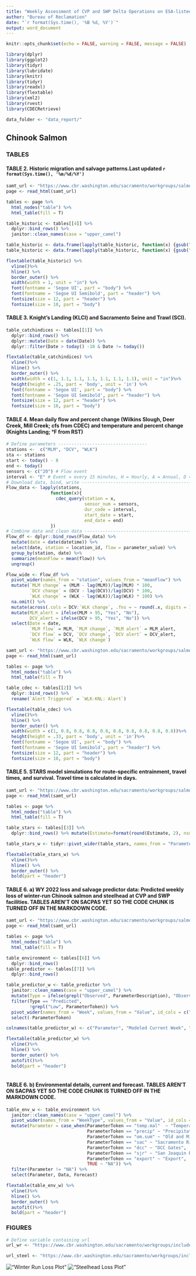 ```yaml
---
title: "Weekly Assessment of CVP and SWP Delta Operations on ESA-listed Species"
author: "Bureau of Reclamation"
date: "`r format(Sys.time(), '%B %d, %Y')`"
output: word_document
---
```


```r
knitr::opts_chunk$set(echo = FALSE, warning = FALSE, message = FALSE)
```

```r
library(dplyr)
library(ggplot2)
library(tidyr)
library(lubridate)
library(knitr)
library(tidyr)
library(readxl)
library(flextable)
library(xml2)
library(rvest)
library(CDECRetrieve)
```

```r
data_folder <- "data_report/"
```
## Chinook Salmon

### TABLES

#### TABLE 2. Historic migration and salvage patterns.Last updated `r format(Sys.time(), '%m/%d/%Y')`
```r


samt_url <- "https://www.cbr.washington.edu/sacramento/workgroups/salmon_monitoring.html"
page <- read_html(samt_url)

tables <- page %>% 
  html_nodes("table") %>%
  html_table(fill = T) 

table_historic <- tables[[4]] %>%
  dplyr::bind_rows() %>%
  janitor::clean_names(case = "upper_camel")

table_historic <- data.frame(lapply(table_historic, function(x) {gsub("BY", " BY", x)})) 
table_historic <- data.frame(lapply(table_historic, function(x) {gsub("WY", " WY", x)})) 
```

```r
flextable(table_historic) %>%
  vline()%>%
  hline() %>%
  border_outer() %>%
  width(width = 1, unit = "in") %>%
  font(fontname = 'Segoe UI', part = "body") %>%
  font(fontname = 'Segoe UI Semibold', part = "header") %>%
  fontsize(size = 12, part = "header") %>%
  fontsize(size = 10, part = "body")
```

\newpage
#### TABLE 3. Knight’s Landing (KLCI) and Sacramento Seine and Trawl (SCI).
```r
table_catchindices <- tables[[1]] %>%
  dplyr::bind_rows() %>%
  dplyr::mutate(Date = date(Date)) %>%
  dplyr::filter(Date > today() -10 & Date != today())
```

```r
flextable(table_catchindices) %>%
  vline()%>%
  hline() %>%
  border_outer() %>%
  width(width = c(1, 1.1, 1.1, 1.1, 1.1, 1.1, 1.1), unit = "in")%>%
  height(height = .25, part = 'body', unit = 'in') %>%
  font(fontname = 'Segoe UI', part = "body") %>%
  font(fontname = 'Segoe UI Semibold', part = "header") %>%
  fontsize(size = 12, part = "header") %>%
  fontsize(size = 10, part = "body")
```

\newpage
#### TABLE 4. Mean daily flow and percent change (Wilkins Slough, Deer Creek, Mill Creek; cfs from CDEC) and temperature and percent change (Knights Landing; °F from RST)

```r
# Define parameters ----------------------------------
stations <-  c("MLM", "DCV", "WLK")
sta <- stations
start <- today() - 8
end <- today()
sensors <- c("20") # Flow event
interval <- "E" # Event = every 15 minutes, H = Hourly, A = Annual, D = Daily
# Download data, bind, write --------------------------------------------
Flow_data <- lapply(stations,
                 function(x){
                   cdec_query(station = x,
                              sensor_num = sensors,
                              dur_code = interval,
                              start_date = start,
                              end_date = end)
                 })
# Combine data and clean data ---------------------------------------------
Flow_df <- dplyr::bind_rows(Flow_data) %>%
  mutate(date = date(datetime)) %>%
  select(date, station = location_id, flow = parameter_value) %>%
  group_by(station, date) %>%
  summarize(meanFlow = mean(flow)) %>%
  ungroup()

Flow_wide <- Flow_df %>%
  pivot_wider(names_from = "station", values_from = "meanFlow") %>%
  mutate(`MLM change` = (MLM - lag(MLM))/lag(MLM) * 100,
         `DCV change` = (DCV - lag(DCV))/lag(DCV) * 100,
         `WLK change` = (WLK - lag(WLK))/lag(WLK) * 100) %>%
  na.omit() %>%
  mutate(across(.cols = DCV:`WLK change`, .fns = ~ round(.x, digits = 1))) %>%
  mutate(MLM_alert = ifelse(MLM > 95, "Yes", "No"),
         DCV_alert = ifelse(DCV > 95, "Yes", "No")) %>%
  select(Date = date,
         `MLM flow` = MLM, `MLM change`, `MLM alert` = MLM_alert, 
         `DCV flow` = DCV, `DCV change`, `DCV alert` = DCV_alert,
         `WLK flow` = WLK, `WLK change`)
```

```r
samt_url <- "https://www.cbr.washington.edu/sacramento/workgroups/salmon_monitoring.html"
page <- read_html(samt_url)

tables <- page %>% 
  html_nodes("table") %>%
  html_table(fill = T) 

table_cdec <- tables[[2]] %>%
  dplyr::bind_rows() %>%
  rename(`Alert Triggered` = `WLK-KNL: Alert`)
```


```r
flextable(table_cdec) %>%
  vline()%>%
  hline() %>%
  border_outer() %>%
  width(width = c(1, 0.8, 0.8, 0.8, 0.8, 0.8, 0.8, 0.8, 0.8, 0.8))%>%
  height(height = .33, part = 'body', unit = 'in')%>%
  font(fontname = 'Segoe UI', part = "body") %>%
  font(fontname = 'Segoe UI Semibold', part = "header") %>%
  fontsize(size = 12, part = "header") %>%
  fontsize(size = 10, part = "body")
```

\newpage
#### TABLE 5. STARS model simulations for route-specific entrainment, travel times, and survival. Travel time is calculated in days.

```r
samt_url <- "https://www.cbr.washington.edu/sacramento/workgroups/salmon_monitoring.html"
page <- read_html(samt_url)

tables <- page %>% 
  html_nodes("table") %>%
  html_table(fill = T) 

table_stars <- tables[[3]] %>%
  dplyr::bind_rows() %>% mutate(Estimate=format(round(Estimate, 2), nsmall = 2))
```

```r
table_stars_w <- tidyr::pivot_wider(table_stars, names_from = "Parameter", values_from  = "Estimate", id_cols = c("Stock", "Date", "Route"))

flextable(table_stars_w) %>%
  vline()%>%
  hline() %>%
  border_outer() %>%
  bold(part = "header")
```
\newpage
#### TABLE 6. a) WY 2022 loss and salvage predictor data: Predicted weekly loss of winter-run Chinook salmon and steelhead at CVP and SWP facilities. TABLES AREN'T ON SACPAS YET SO THE CODE CHUNK IS TURNED OFF IN THE MARKDOWN CODE.

```r
samt_url <- "https://www.cbr.washington.edu/sacramento/workgroups/salmon_monitoring.html"
page <- read_html(samt_url)

tables <- page %>% 
  html_nodes("table") %>%
  html_table(fill = T) 

table_environment <- tables[[6]] %>%
  dplyr::bind_rows()
table_predictor <- tables[[7]] %>%
  dplyr::bind_rows()
```

```r
table_predictor_w <- table_predictor %>%
  janitor::clean_names(case = "upper_camel") %>%
  mutate(Type = ifelse(grepl("Observed", ParameterDescription), "Observed", "Predicted")) %>%
  filter(Type == "Predicted",
         !grepl("Low", ParameterToken)) %>%
  pivot_wider(names_from = "Week", values_from = "Value", id_cols = c("ParameterToken", "ParameterDescription")) %>%
  select(-ParameterToken) 

colnames(table_predictor_w) <- c("Parameter", "Modeled Current Week", "Modeled Next Week")

flextable(table_predictor_w) %>%
  vline()%>%
  hline() %>%
  border_outer() %>%
  autofit()%>%
  bold(part = "header")
  
```

#### TABLE 6. b) Environmental details, current and forecast. TABLES AREN'T ON SACPAS YET SO THE CODE CHUNK IS TURNED OFF IN THE MARKDOWN CODE.
```r
table_env_w <- table_environment %>%
  janitor::clean_names(case = "upper_camel") %>%
  pivot_wider(names_from = "WeekType", values_from = "Value", id_cols = c("ParameterToken", "ParameterDescription", "WaterYear")) %>%
  mutate(Parameter = case_when(ParameterToken == "temp.mal"  ~ "Temperature (Mallard Island, C)",
                               ParameterToken == "precip" ~ "Precipitation (5-d running sum, inches)",
                               ParameterToken == "om.sum" ~ "Old and Middle River Flows (cfs)",
                               ParameterToken == "sac" ~ "Sacramento River Flow (Freeport, cfs)",
                               ParameterToken == "dcc" ~ "DCC Gates",
                               ParameterToken == "sjr" ~ "San Joaquin River Flow (Vernalis, cfs)",
                               ParameterToken == "export" ~ "Export",
                               TRUE ~ "NA")) %>%
  filter(Parameter != "NA") %>%
  select(Parameter, Data, Forecast)

flextable(table_env_w) %>%
  vline()%>%
  hline() %>%
  border_outer() %>%
  autofit()%>%
  bold(part = "header")

```
\newpage
### FIGURES

```r
# Define variable containing url
url_wr <- "https://www.cbr.washington.edu/sacramento/workgroups/include_gen/WY2023/samt_lsp_winter.png"

url_steel <- "https://www.cbr.washington.edu/sacramento/workgroups/include_gen/WY2023/samt_lsp_stlhd.png"
```

!["Winter Run Loss Plot"](`r url_wr`)
!["Steelhead Loss Plot"](`r url_steel`)

